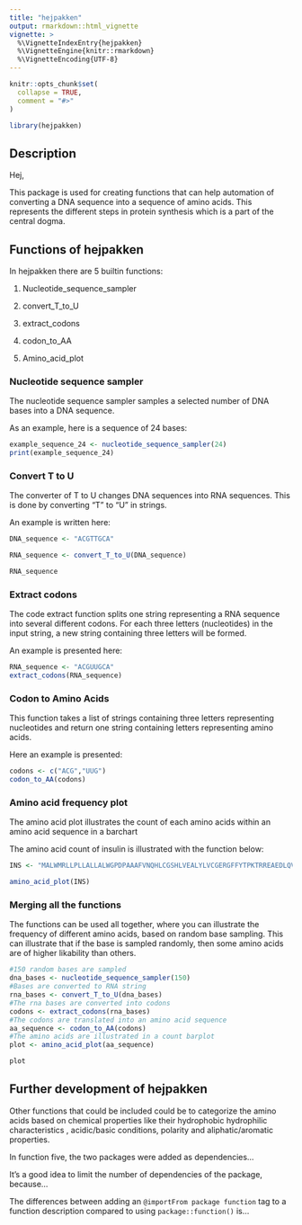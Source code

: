 ```yaml
---
title: "hejpakken"
output: rmarkdown::html_vignette
vignette: >
  %\VignetteIndexEntry{hejpakken}
  %\VignetteEngine{knitr::rmarkdown}
  %\VignetteEncoding{UTF-8}
---
```


```r
knitr::opts_chunk$set(
  collapse = TRUE,
  comment = "#>"
)
```

```r
library(hejpakken)
```

## Description

Hej,

This package is used for creating functions that can help automation of converting a DNA sequence into a sequence of amino acids. This represents the different steps in protein synthesis which is a part of the central dogma.

## Functions of hejpakken

In hejpakken there are 5 builtin functions:

1.  Nucleotide_sequence_sampler

2.  convert_T_to_U

3.  extract_codons

4.  codon_to_AA

5.  Amino_acid_plot

### Nucleotide sequence sampler

The nucleotide sequence sampler samples a selected number of DNA bases into a DNA sequence.

As an example, here is a sequence of 24 bases:

```r
example_sequence_24 <- nucleotide_sequence_sampler(24)
print(example_sequence_24)
```

### Convert T to U

The converter of T to U changes DNA sequences into RNA sequences. This is done by converting "T" to "U" in strings.

An example is written here:

```r
DNA_sequence <- "ACGTTGCA" 

RNA_sequence <- convert_T_to_U(DNA_sequence)

RNA_sequence
```

### Extract codons

The code extract function splits one string representing a RNA sequence into several different codons. For each three letters (nucleotides) in the input string, a new string containing three letters will be formed.

An example is presented here:

```r
RNA_sequence <- "ACGUUGCA"
extract_codons(RNA_sequence)
```

### Codon to Amino Acids

This function takes a list of strings containing three letters representing nucleotides and return one string containing letters representing amino acids.

Here an example is presented:

```r
codons <- c("ACG","UUG")
codon_to_AA(codons)
```

### Amino acid frequency plot

The amino acid plot illustrates the count of each amino acids within an amino acid sequence in a barchart

The amino acid count of insulin is illustrated with the function below:

```r
INS <- "MALWMRLLPLLALLALWGPDPAAAFVNQHLCGSHLVEALYLVCGERGFFYTPKTRREAEDLQVGQVELGGGPGAGSLQPLALEGSLQKRGIVEQCCTSICSLYQLENYCN"

amino_acid_plot(INS)
```

### Merging all the functions

The functions can be used all together, where you can illustrate the frequency of different amino acids, based on random base sampling. This can illustrate that if the base is sampled randomly, then some amino acids are of higher likability than others.

```r
#150 random bases are sampled
dna_bases <- nucleotide_sequence_sampler(150)
#Bases are converted to RNA string
rna_bases <- convert_T_to_U(dna_bases)
#The rna bases are converted into codons
codons <- extract_codons(rna_bases)
#The codons are translated into an amino acid sequence
aa_sequence <- codon_to_AA(codons)
#The amino acids are illustrated in a count barplot
plot <- amino_acid_plot(aa_sequence)

plot
```

## Further development of hejpakken

Other functions that could be included could be to categorize the amino acids based on chemical properties like their hydrophobic hydrophilic characteristics , acidic/basic conditions, polarity and aliphatic/aromatic properties.

In function five, the two packages were added as dependencies...

It's a good idea to limit the number of dependencies of the package, because...

The differences between adding an `@importFrom package function` tag to a function description compared to using `package::function()` is...

